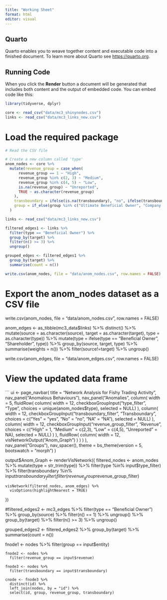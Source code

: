 ```yaml
---
title: "Working Sheet"
format: html
editor: visual
---
```


## Quarto

Quarto enables you to weave together content and executable code into a finished document. To learn more about Quarto see <https://quarto.org>.

## Running Code

When you click the **Render** button a document will be generated that includes both content and the output of embedded code. You can embed code like this:

```r
library(tidyverse, dplyr)
```

```r
core <- read_csv("data/mc3_shinynodes.csv")
links <- read_csv("data/mc3_links_new.csv")


```
# Load the required package
```r


# Read the CSV file

# Create a new column called 'type'
anom_nodes <- core %>%
  mutate(revenue_group = case_when(
      revenue_group == 1 ~ "High",
      revenue_group %in% c(2, 3) ~ "Medium",
      revenue_group %in% c(4, 5) ~ "Low",
      is.na(revenue_group) ~ "Unreported",
      TRUE ~ as.character(revenue_group)
    ),
    transboundary = ifelse(is.na(transboundary), "no", ifelse(transboundary == "unknown", "no", transboundary)),
    group = if_else(group %in% c("Ultimate Beneficial Owner", "Company Contact", "Shareholder", "Multi-role Entity"), group, "Company")
  )
```

```r
links <- read_csv("data/mc3_links_new.csv")

filtered_edges1 <- links %>%
  filter(type == "Beneficial Owner") %>%
  group_by(target) %>%
  filter(n() >= 3) %>%
  ungroup()

grouped_edges <- filtered_edges1 %>%
  group_by(target) %>%
  summarise(count = n())


```

```r
write.csv(anom_nodes, file = "data/anom_nodes.csv", row.names = FALSE)
```

# Export the anom_nodes dataset as a CSV file
write.csv(anom_nodes, file = "data/anom_nodes.csv", row.names = FALSE)

anom_edges <-
  as_tibble(mc3_data$links) %>%
  distinct() %>%
  mutate(source = as.character(source),
         target = as.character(target),
         type = as.character(type)) %>%
  mutate(type = ifelse(type == "Beneficial Owner", "Shareholder", type)) %>%
  group_by(source, target, type) %>%
  summarise(weights = n()) %>%
  filter(source!=target) %>%
  ungroup()



write.csv(anom_edges, file = "data/anom_edges.csv", row.names = FALSE)

# View the updated data frame


```
ui <- page_navbar(
  title = "Network Analysis for Fishy Trading Activity",
  nav_panel("Anomalous Behaviours"),
  nav_panel("Anomalies",
            column(
              width = 5,
              fluidRow(
                column(
                  width = 12,
                  checkboxGroupInput("type_filter", "Type", choices = unique(anom_nodes$type), selected = NULL)
                ),
                column(
                  width = 12,
                  checkboxGroupInput("transboundary_filter", "Transboundary", choices = c("Yes" = "yes", "No" = "no", "NA" = "NA"), selected = NULL)
                ),
                column(
                  width = 12,
                  checkboxGroupInput("revenue_group_filter", "Revenue", choices = c("High" = 1, "Medium" = c(2,3), "Low" = c(4,5), "Unreported" = NA), selected = NULL)
                )
              ),
              fluidRow(
                column(
                  width = 12,
                  visNetworkOutput("Anom_Graph")
                )
              )
            )
  ),       
  nav_panel("Groups"),
  nav_spacer(),
  theme = bs_theme(version = 5, bootswatch = "morph")
)



 output$Anom_Graph <- renderVisNetwork({
    filtered_nodes <- anom_nodes %>%
      mutate(type = str_trim(type)) %>%
      filter(type %in% input$type_filter) %>%
      filter(transboundary %in% input$transboundary_filter) %>%
      filter(revenue_group %in% input$revenue_group_filter)
    
    visNetwork(filtered_nodes, anom_edges) %>%
      visOptions(highlightNearest = TRUE)
  })


#filtered_edges2 <- mc3_edges %>%
  filter(type == "Beneficial Owner") %>%
  group_by(source) %>%
  filter(n() == 1) %>%
  ungroup() %>%
  group_by(target) %>%
  filter(n() >= 3) %>%
  ungroup()
  
  grouped_edges2 <- filtered_edges2 %>%
  group_by(target) %>%
  summarise(count = n())
  
  fnode1 <- nodes %>%
      filter(group == input$entity)
    
    fnode2 <- nodes %>%
      filter(revenue_group == input$revenue)
    
    fnode3 <- nodes %>%
      filter(transboundary == input$transboundary)
    
    cnode <- fnode3 %>%
      distinct(id) %>%
      left_join(nodes, by = "id") %>%
      select(id, group, revenue_group, transboundary)
     
